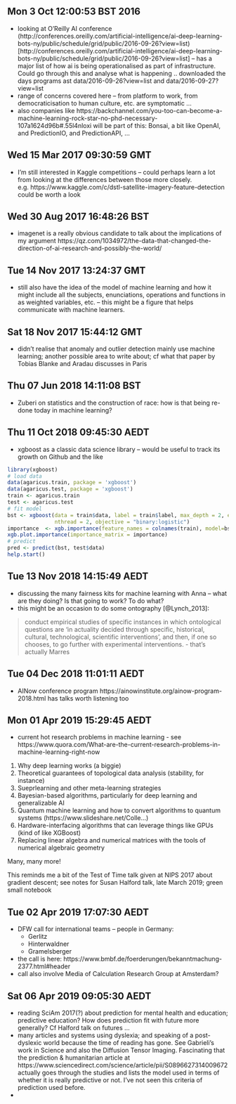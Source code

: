 
## Mon  3 Oct 12:00:53 BST 2016

- looking at O'Reilly AI conference (http://conferences.oreilly.com/artificial-intelligence/ai-deep-learning-bots-ny/public/schedule/grid/public/2016-09-26?view=list)[http://conferences.oreilly.com/artificial-intelligence/ai-deep-learning-bots-ny/public/schedule/grid/public/2016-09-26?view=list] -- has a major list of how ai is being operationalised as part of infrastructure. Could go through this  and analyse what is happening .. downloaded the days programs ast data/2016-09-26?view=list and data/2016-09-27?view=list
- range of concerns covered here -- from platform to work, from democraticisation to human culture, etc. are symptomatic ... 
- also companies like https://backchannel.com/you-too-can-become-a-machine-learning-rock-star-no-phd-necessary-107a1624d96b#.55l4nloxi will be part of this: Bonsai, a bit like OpenAI, and PredictionIO, and PredictionAPI, ... 

## Wed 15 Mar 2017 09:30:59 GMT
- I'm still interested in Kaggle competitions -- could perhaps learn a lot from looking at the differences between those more closely. e.g. https://www.kaggle.com/c/dstl-satellite-imagery-feature-detection could be worth a look

## Wed 30 Aug 2017 16:48:26 BST
- imagenet is a really obvious candidate to talk about the implications of my argument https://qz.com/1034972/the-data-that-changed-the-direction-of-ai-research-and-possibly-the-world/  

## Tue 14 Nov 2017 13:24:37 GMT
- still also have the idea of the model of machine learning and how it might include all the subjects, enunciations, operations and functions in as weighted variables, etc. -- this might be a figure that helps communicate with machine learners. 

## Sat 18 Nov 2017 15:44:12 GMT
- didn't realise that anomaly and outlier detection mainly use machine learning; another possible area to write about; cf what that paper by Tobias Blanke and Aradau discusses in Paris

## Thu 07 Jun 2018 14:11:08 BST
- Zuberi on statistics and the construction of race: how is that being re-done today in machine learning? 

## Thu 11 Oct 2018 09:45:30 AEDT
- xgboost as a classic data science library -- would be useful to track its growth on  Github and the like

```r
library(xgboost)
# load data
data(agaricus.train, package = 'xgboost')
data(agaricus.test, package = 'xgboost')
train <- agaricus.train
test <- agaricus.test
# fit model
bst <- xgboost(data = train$data, label = train$label, max_depth = 2, eta = 1, nrounds = 2,
               nthread = 2, objective = "binary:logistic")
importance  <- xgb.importance(feature_names = colnames(train), model=bst)
xgb.plot.importance(importance_matrix = importance)
# predict
pred <- predict(bst, test$data)
help.start()
```


## Tue 13 Nov 2018 14:15:49 AEDT
- discussing the many fairness kits for  machine learning with Anna -- what are they doing? Is that going to work? To do what?
- this might be an occasion to do some ontography [@Lynch_2013]:

>conduct empirical studies of specific instances in which ontological questions are ‘in actuality decided through specific, historical, cultural, technological, scientific interventions’, and then, if one so chooses, to go further with experimental interventions.
- that's actually Marres

## Tue 04 Dec 2018 11:01:11 AEDT
- AINow conference program https://ainowinstitute.org/ainow-program-2018.html has talks worth listening too 

## Mon 01 Apr 2019 15:29:45 AEDT
- current hot research problems in  machine learning - see https://www.quora.com/What-are-the-current-research-problems-in-machine-learning-right-now
1) Why deep learning works (a biggie)
2) Theoretical guarantees of topological data analysis (stability, for instance)
3) Sueprlearning and other meta-learning strategies
4) Bayesian-based algorithms, particularly for deep learning and generalizable AI
5) Quantum machine learning and how to convert algorithms to quantum systems (https://www.slideshare.net/Colle...)
6) Hardware-interfacing algorithms that can leverage things like GPUs (kind of like XGBoost)
7) Replacing linear algebra and numerical matrices with the tools of numerical algebraic geometry

Many, many more!

This reminds me a bit of the Test of Time talk given at NIPS 2017 about gradient descent; see notes for Susan Halford talk, late March 2019; green small notebook 

## Tue 02 Apr 2019 17:07:30 AEDT
- DFW call for international teams -- people in Germany:
    - Gerlitz
    - Hinterwaldner
    - Gramelsberger
- the call is here: https://www.bmbf.de/foerderungen/bekanntmachung-2377.html#header
- call also involve Media of Calculation Research Group at Amsterdam?

## Sat 06 Apr 2019 09:05:30 AEDT
- reading SciAm 2017(?) about prediction for mental health and education; predictive education? How does prediction fit with future more generally? Cf Halford talk on futures ...  
- many articles and systems using dyslexia; and speaking of a post-dyslexic world because the time of reading has gone. See Gabrieli's work in Science and also the Diffusion Tensor Imaging. Fascinating that the prediction & humanitarian article at https://www.sciencedirect.com/science/article/pii/S0896627314009672 actually goes through the studies and lists the model used in terms of whether it is really predictive or not. I've not seen this criteria of prediction used before.  
- 
